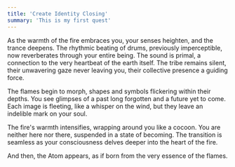 ```yaml
---
title: 'Create Identity Closing'
summary: 'This is my first quest'
---
```


As the warmth of the fire embraces you, your senses heighten, and the trance deepens. The rhythmic beating of drums, previously imperceptible, now reverberates through your entire being. The sound is primal, a connection to the very heartbeat of the earth itself. The tribe remains silent, their unwavering gaze never leaving you, their collective presence a guiding force.

The flames begin to morph, shapes and symbols flickering within their depths. You see glimpses of a past long forgotten and a future yet to come. Each image is fleeting, like a whisper on the wind, but they leave an indelible mark on your soul.

The fire's warmth intensifies, wrapping around you like a cocoon. You are neither here nor there, suspended in a state of becoming. The transition is seamless as your consciousness delves deeper into the heart of the fire.

And then, the Atom appears, as if born from the very essence of the flames.
